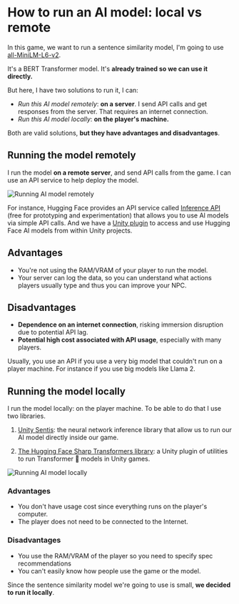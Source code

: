 # How to run an AI model: local vs remote

In this game, we want to run a sentence similarity model, I'm going to use [all-MiniLM-L6-v2](https://huggingface.co/sentence-transformers/all-MiniLM-L6-v2).

It's a BERT Transformer model. It's **already trained so we can use it directly.**

But here, I have two solutions to run it, I can:

- *Run this AI model remotely*: **on a server**. I send API calls and get responses from the server. That requires an internet connection.
- *Run this AI model locally*: **on the player's machine.**

Both are valid solutions, **but they have advantages and disadvantages**.


## Running the model remotely

I run the model **on a remote server**, and send API calls from the game. I can use an API service to help deploy the model.

<img src="https://huggingface.co/datasets/huggingface-ml-4-games-course/course-images/resolve/main/en/unit1/unity/remote.jpg" alt="Running AI model remotely"/>

For instance, Hugging Face provides an API service called [Inference API](https://huggingface.co/inference-api) (free for prototyping and experimentation) that allows you to use AI models via simple API calls. And we have a [Unity plugin](https://huggingface.co/blog/unity-api) to access and use Hugging Face AI models from within Unity projects.


## Advantages

- You're not using the RAM/VRAM of your player to run the model.
- Your server can log the data, so you can understand what actions players usually type and thus you can improve your NPC. 

## Disadvantages

- **Dependence on an internet connection**, risking immersion disruption due to potential API lag.
- **Potential high cost associated with API usage**, especially with many players.


Usually, you use an API if you use a very big model that couldn't run on a player machine. For instance if you use big models like Llama 2.



## Running the model locally

I run the model locally: on the player machine. To be able to do that I use two libraries.

1. [Unity Sentis](https://docs.unity3d.com/Packages/com.unity.sentis@latest): the neural network inference library that allow us to run our AI model directly inside our game.

2. [The Hugging Face Sharp Transformers library](https://github.com/huggingface/sharp-transformers): a Unity plugin of utilities to run Transformer 🤗 models in Unity games.


<img src="https://huggingface.co/datasets/huggingface-ml-4-games-course/course-images/resolve/main/en/unit1/unity/local.jpg" alt="Running AI model locally"/>


### Advantages

- You don't have usage cost since everything runs on the player's computer.
- The player does not need to be connected to the Internet.


### Disadvantages

- You use the RAM/VRAM of the player so you need to specify spec recommendations 
- You can't easily know how people use the game or the model.



Since the sentence similarity model we're going to use is small, **we decided to run it locally**.
